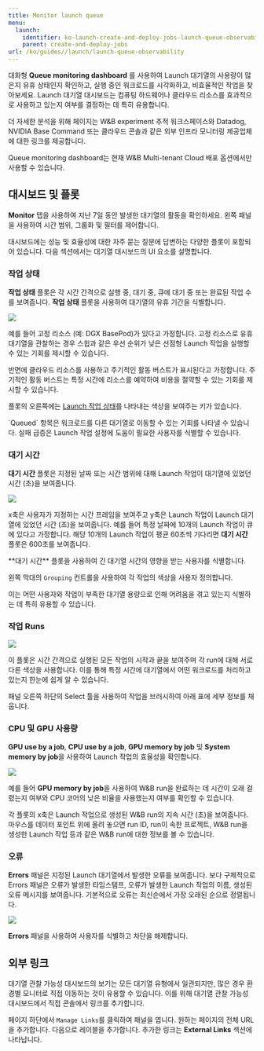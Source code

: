```yaml
---
title: Monitor launch queue
menu:
  launch:
    identifier: ko-launch-create-and-deploy-jobs-launch-queue-observability
    parent: create-and-deploy-jobs
url: /ko/guides//launch/launch-queue-observability
---
```


대화형 **Queue monitoring dashboard** 를 사용하여 Launch 대기열의 사용량이 많은지 유휴 상태인지 확인하고, 실행 중인 워크로드를 시각화하고, 비효율적인 작업을 찾아보세요. Launch 대기열 대시보드는 컴퓨팅 하드웨어나 클라우드 리소스를 효과적으로 사용하고 있는지 여부를 결정하는 데 특히 유용합니다.

더 자세한 분석을 위해 페이지는 W&B experiment 추적 워크스페이스와 Datadog, NVIDIA Base Command 또는 클라우드 콘솔과 같은 외부 인프라 모니터링 제공업체에 대한 링크를 제공합니다.

<Note>
Queue monitoring dashboard는 현재 W&B Multi-tenant Cloud 배포 옵션에서만 사용할 수 있습니다.
</Note>

## 대시보드 및 플롯
**Monitor** 탭을 사용하여 지난 7일 동안 발생한 대기열의 활동을 확인하세요. 왼쪽 패널을 사용하여 시간 범위, 그룹화 및 필터를 제어합니다.

대시보드에는 성능 및 효율성에 대한 자주 묻는 질문에 답변하는 다양한 플롯이 포함되어 있습니다. 다음 섹션에서는 대기열 대시보드의 UI 요소를 설명합니다.

### 작업 상태
**작업 상태** 플롯은 각 시간 간격으로 실행 중, 대기 중, 큐에 대기 중 또는 완료된 작업 수를 보여줍니다. **작업 상태** 플롯을 사용하여 대기열의 유휴 기간을 식별합니다.

<Frame>
    <img src="/images/launch/launch_obs_jobstatus.png"  />
</Frame>

예를 들어 고정 리소스 (예: DGX BasePod)가 있다고 가정합니다. 고정 리소스로 유휴 대기열을 관찰하는 경우 스윕과 같은 우선 순위가 낮은 선점형 Launch 작업을 실행할 수 있는 기회를 제시할 수 있습니다.

반면에 클라우드 리소스를 사용하고 주기적인 활동 버스트가 표시된다고 가정합니다. 주기적인 활동 버스트는 특정 시간에 리소스를 예약하여 비용을 절약할 수 있는 기회를 제시할 수 있습니다.

플롯의 오른쪽에는 [Launch 작업 상태](/ko/./launch-view-jobs#check-the-status-of-a-job)를 나타내는 색상을 보여주는 키가 있습니다.

<Note>
`Queued` 항목은 워크로드를 다른 대기열로 이동할 수 있는 기회를 나타낼 수 있습니다. 실패 급증은 Launch 작업 설정에 도움이 필요한 사용자를 식별할 수 있습니다.
</Note>

### 대기 시간

**대기 시간** 플롯은 지정된 날짜 또는 시간 범위에 대해 Launch 작업이 대기열에 있었던 시간 (초)을 보여줍니다.

<Frame>
    <img src="/images/launch/launch_obs_queuedtime.png"  />
</Frame>

x축은 사용자가 지정하는 시간 프레임을 보여주고 y축은 Launch 작업이 Launch 대기열에 있었던 시간 (초)을 보여줍니다. 예를 들어 특정 날짜에 10개의 Launch 작업이 큐에 있다고 가정합니다. 해당 10개의 Launch 작업이 평균 60초씩 기다리면 **대기 시간** 플롯은 600초를 보여줍니다.

<Note>
**대기 시간** 플롯을 사용하여 긴 대기열 시간의 영향을 받는 사용자를 식별합니다.
</Note>

왼쪽 막대의 `Grouping` 컨트롤을 사용하여 각 작업의 색상을 사용자 정의합니다.

이는 어떤 사용자와 작업이 부족한 대기열 용량으로 인해 어려움을 겪고 있는지 식별하는 데 특히 유용할 수 있습니다.

### 작업 Runs

<Frame>
    <img src="/images/launch/launch_obs_jobruns2.png"  />
</Frame>

이 플롯은 시간 간격으로 실행된 모든 작업의 시작과 끝을 보여주며 각 run에 대해 서로 다른 색상을 사용합니다. 이를 통해 특정 시간에 대기열에서 어떤 워크로드를 처리하고 있는지 한눈에 쉽게 알 수 있습니다.

패널 오른쪽 하단의 Select 툴을 사용하여 작업을 브러시하여 아래 표에 세부 정보를 채웁니다.

### CPU 및 GPU 사용량
**GPU use by a job**, **CPU use by a job**, **GPU memory by job** 및 **System memory by job**을 사용하여 Launch 작업의 효율성을 확인합니다.

<Frame>
    <img src="/images/launch/launch_obs_gpu.png"  />
</Frame>

예를 들어 **GPU memory by job**을 사용하여 W&B run을 완료하는 데 시간이 오래 걸렸는지 여부와 CPU 코어의 낮은 비율을 사용했는지 여부를 확인할 수 있습니다.

각 플롯의 x축은 Launch 작업으로 생성된 W&B run의 지속 시간 (초)을 보여줍니다. 마우스를 데이터 포인트 위에 올려 놓으면 run ID, run이 속한 프로젝트, W&B run을 생성한 Launch 작업 등과 같은 W&B run에 대한 정보를 볼 수 있습니다.

### 오류

**Errors** 패널은 지정된 Launch 대기열에서 발생한 오류를 보여줍니다. 보다 구체적으로 Errors 패널은 오류가 발생한 타임스탬프, 오류가 발생한 Launch 작업의 이름, 생성된 오류 메시지를 보여줍니다. 기본적으로 오류는 최신순에서 가장 오래된 순으로 정렬됩니다.

<Frame>
    <img src="/images/launch/launch_obs_errors.png"  />
</Frame>

**Errors** 패널을 사용하여 사용자를 식별하고 차단을 해제합니다.

## 외부 링크

대기열 관찰 가능성 대시보드의 보기는 모든 대기열 유형에서 일관되지만, 많은 경우 환경별 모니터로 직접 이동하는 것이 유용할 수 있습니다. 이를 위해 대기열 관찰 가능성 대시보드에서 직접 콘솔에서 링크를 추가합니다.

페이지 하단에서 `Manage Links`를 클릭하여 패널을 엽니다. 원하는 페이지의 전체 URL을 추가합니다. 다음으로 레이블을 추가합니다. 추가한 링크는 **External Links** 섹션에 나타납니다.
